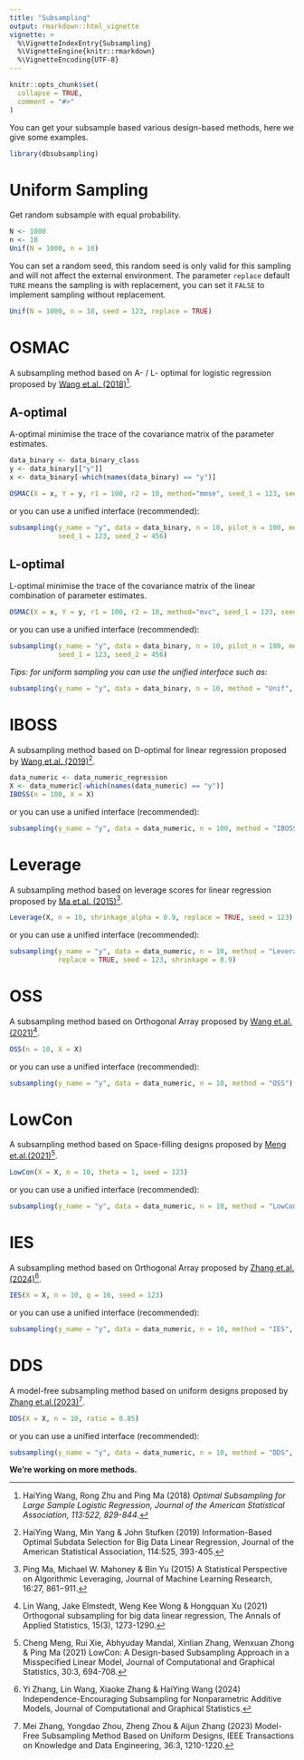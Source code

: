```yaml
---
title: "Subsampling"
output: rmarkdown::html_vignette
vignette: >
  %\VignetteIndexEntry{Subsampling}
  %\VignetteEngine{knitr::rmarkdown}
  %\VignetteEncoding{UTF-8}
---
```


```r
knitr::opts_chunk$set(
  collapse = TRUE,
  comment = "#>"
)
```

You can get your subsample based various design-based methods, here we give some examples.
```r
library(dbsubsampling)
```

# Uniform Sampling
Get random subsample with equal probability.
```r
N <- 1000
n <- 10
Unif(N = 1000, n = 10)
```
You can set a random seed, this random seed is only valid for this sampling and will not affect the external environment. The parameter `replace` default `TURE` means the sampling is with replacement, you can set it 
`FALSE` to implement sampling without replacement.

```r
Unif(N = 1000, n = 10, seed = 123, replace = TRUE)
```

# OSMAC
A subsampling method based on A- / L- optimal for logistic regression proposed by [Wang et.al. (2018)](https://www.tandfonline.com/doi/full/10.1080/01621459.2017.1292914)^[HaiYing Wang, Rong Zhu and Ping Ma (2018) *Optimal Subsampling for Large Sample Logistic Regression, Journal of the American Statistical Association, 113:522, 829-844*.].

## A-optimal
A-optimal minimise the trace of the covariance matrix of the parameter estimates.
```r
data_binary <- data_binary_class
y <- data_binary[["y"]]
x <- data_binary[-which(names(data_binary) == "y")]

OSMAC(X = x, Y = y, r1 = 100, r2 = 10, method="mmse", seed_1 = 123, seed_2 = 456)
```
or you can use a unified interface (recommended):
```r
subsampling(y_name = "y", data = data_binary, n = 10, pilot_n = 100, method = "OSMAC_A", 
            seed_1 = 123, seed_2 = 456)
```

## L-optimal
L-optimal minimise the trace of the covariance matrix of the linear combination of parameter estimates.
```r
OSMAC(X = x, Y = y, r1 = 100, r2 = 10, method="mvc", seed_1 = 123, seed_2 = 456)
```
or you can use a unified interface (recommended):
```r
subsampling(y_name = "y", data = data_binary, n = 10, pilot_n = 100, method = "OSMAC_L", 
            seed_1 = 123, seed_2 = 456)
```

*Tips: for uniform sampling you can use the unified interface such as:*
```r
subsampling(y_name = "y", data = data_binary, n = 10, method = "Unif", seed_1 = 123)
```

# IBOSS
A subsampling method based on D-optimal for linear regression proposed by [Wang et.al. (2019)](https://www.tandfonline.com/doi/full/10.1080/01621459.2017.1408468)^[HaiYing Wang, Min Yang & John Stufken (2019) Information-Based Optimal Subdata Selection for Big Data Linear Regression, Journal of the American Statistical Association, 114:525, 393-405.].
```r
data_numeric <- data_numeric_regression
X <- data_numeric[-which(names(data_numeric) == "y")]
IBOSS(n = 100, X = X)
```
or you can use a unified interface (recommended):
```r
subsampling(y_name = "y", data = data_numeric, n = 100, method = "IBOSS")
```

# Leverage
A subsampling method based on leverage scores for linear regression proposed by [Ma et.al. (2015)](https://jmlr.csail.mit.edu/papers/v16/ma15a.html)^[Ping Ma, Michael W. Mahoney & Bin Yu (2015) A Statistical Perspective on Algorithmic Leveraging, Journal of Machine Learning Research, 16:27, 861−911.].
```r
Leverage(X, n = 10, shrinkage_alpha = 0.9, replace = TRUE, seed = 123)
```
or you can use a unified interface (recommended):
```r
subsampling(y_name = "y", data = data_numeric, n = 10, method = "Leverage", 
            replace = TRUE, seed = 123, shrinkage = 0.9)
```

# OSS
A subsampling method based on Orthogonal Array proposed by [Wang et.al.(2021)](https://projecteuclid.org/journals/annals-of-applied-statistics/volume-15/issue-3/Orthogonal-subsampling-for-big-data-linear-regression/10.1214/21-AOAS1462.short?tab=ArticleLink)^[Lin Wang, Jake Elmstedt, Weng Kee Wong & Hongquan Xu (2021) Orthogonal subsampling for big data linear regression, The Annals of Applied Statistics, 15(3), 1273-1290.].
```r
OSS(n = 10, X = X)
```
or you can use a unified interface (recommended):
```r
subsampling(y_name = "y", data = data_numeric, n = 10, method = "OSS")
```


# LowCon
A subsampling method based on Space-filling designs proposed by [Meng et.al.(2021)](https://www.tandfonline.com/doi/full/10.1080/10618600.2020.1844215)^[Cheng Meng, Rui Xie, Abhyuday Mandal, Xinlian Zhang, Wenxuan Zhong & Ping Ma (2021) LowCon: A Design-based Subsampling Approach in a Misspecified Linear Model, Journal of Computational and Graphical Statistics, 30:3, 694-708.].
```r
LowCon(X = X, n = 10, theta = 1, seed = 123)
```
or you can use a unified interface (recommended):
```r
subsampling(y_name = "y", data = data_numeric, n = 10, method = "LowCon", seed = 123, theta = 1)
```

# IES
A subsampling method based on Orthogonal Array proposed by [Zhang et.al.(2024)](https://www.tandfonline.com/doi/full/10.1080/10618600.2024.2326136)^[Yi Zhang, Lin Wang, Xiaoke Zhang & HaiYing Wang (2024) Independence-Encouraging Subsampling for Nonparametric Additive Models, Journal of Computational and Graphical Statistics.].
```r
IES(X = X, n = 10, q = 16, seed = 123)
```
or you can use a unified interface (recommended):
```r
subsampling(y_name = "y", data = data_numeric, n = 10, method = "IES", seed = 123, q = 16)
```

# DDS
A model-free subsampling method based on uniform designs proposed by [Zhang et.al.(2023)](https://ieeexplore.ieee.org/abstract/document/10192374)^[Mei Zhang, Yongdao Zhou, Zheng Zhou & Aijun Zhang (2023) Model-Free Subsampling Method Based on Uniform Designs, IEEE Transactions on Knowledge and Data Engineering, 36:3, 1210-1220.].
```r
DDS(X = X, n = 10, ratio = 0.85)
```
or you can use a unified interface (recommended):
```r
subsampling(y_name = "y", data = data_numeric, n = 10, method = "DDS", ratio = 0.85)
```

**We're working on more methods. **
